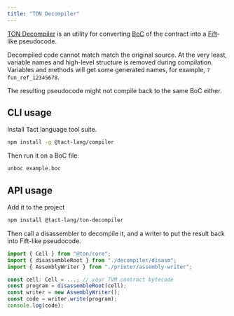 ```yaml
---
title: "TON Decompiler"
---
```


[TON Decompiler](https://github.com/tact-lang/ton-opcode) is an utility for converting [BoC](/foundations/cell-serialization/boc) of the contract into a [Fift](/languages/fift/overview)-like pseudocode.

Decompiled code cannot match match the original source. At the very least, variable names and high-level structure is removed during compilation. Variables and methods will get some generated names, for example, `?fun_ref_12345678`.

The resulting pseudocode might not compile back to the same BoC either.

## CLI usage

Install Tact language tool suite.

```bash
npm install -g @tact-lang/compiler
```

Then run it on a BoC file:

```bash
unboc example.boc
```

## API usage

Add it to the project

```bash
npm install @tact-lang/ton-decompiler
```

Then call a disassembler to decompile it, and a writer to put the result back into Fift-like pseudocode.

```ts
import { Cell } from "@ton/core";
import { disassembleRoot } from "./decompiler/disasm";
import { AssemblyWriter } from "./printer/assembly-writer";

const cell: Cell = ...; // your TVM contract bytecode
const program = disassembleRoot(cell);
const writer = new AssemblyWriter();
const code = writer.write(program);
console.log(code);
```
